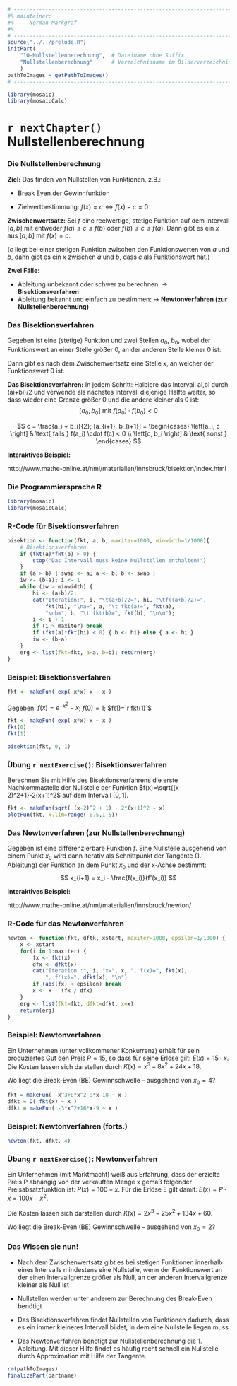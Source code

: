 ```r
# ---------------------------------------------------------------------------
#% maintainer:
#%   - Norman Markgraf
#%
# ---------------------------------------------------------------------------
source("../../prelude.R")
initPart(
    "10-Nullstellenberechnung",  # Dateiname ohne Suffix
    "Nullstellenberechnung"      # Verzeichnisname im Bilderverzeichnis 
    )
pathToImages = getPathToImages()
# ---------------------------------------------------------------------------

library(mosaic)
library(mosaicCalc)
```


# `r nextChapter()` Nullstellenberechnung


### Die Nullstellenberechnung

**Ziel:** Das finden von Nullstellen von Funktionen, z.B.:

- Break Even der Gewinnfunktion

- Zielwertbestimmung: $f(x) = c \Longleftrightarrow f(x) - c=0$


**Zwischenwertsatz:** Sei $f$ eine reelwertige, stetige Funktion auf dem Intervall $[a, b]$ mit entweder $f(a) \leq c \leq f(b)$ oder $f(b) \leq c \leq f(a)$. Dann gibt es ein $x$ aus $[a, b]$ mit $f(x)=c$.

($c$ liegt bei einer stetigen Funktion zwischen den Funktionswerten von $a$ und $b$, dann gibt es ein $x$ zwischen $a$ und $b$, dass $c$ als Funktionswert hat.)

**Zwei Fälle:**

- Ableitung unbekannt oder schwer zu berechnen: $\rightarrow$ **Bisektionsverfahren**
- Ableitung bekannt und einfach zu bestimmen:  $\rightarrow$ **Newtonverfahren (zur Nullstellenberechnung)**


### Das Bisektionsverfahren

Gegeben ist eine (stetige) Funktion und zwei Stellen $a_0$, $b_0$, wobei der Funktionswert an einer Stelle größer $0$, an der anderen Stelle kleiner $0$ ist: 

Dann gibt es nach dem Zwischenwertsatz eine Stelle $x$, an welcher der Funktionswert $0$ ist.


**Das Bisektionsverfahren:** 
In jedem Schritt: Halbiere das Intervall ai,bi durch (ai+bi)/2 und verwende als nächstes Intervall diejenige Hälfte weiter, so dass wieder eine Grenze größer 0 und die andere kleiner als 0 ist: 
$$
    [a_0, b_0] \text{ mit } f(a_0) \cdot f(b_0) < 0
$$


$$
    c = \frac{a_i + b_i}{2}; 
    [a_{i+1}, b_{i+1}] = 
        \begin{cases}
            \left[a_i, c \right] & \text{ falls } f(a_i) \cdot f(c) < 0 \\
            \left[c, b_i \right] & \text{ sonst }
        \end{cases}
$$

**Interaktives Beispiel:**

http://www.mathe-online.at/nml/materialien/innsbruck/bisektion/index.html

### Die Programmiersprache R

```r
library(mosaic)
library(mosaicCalc)
```


### R-Code für Bisektionsverfahren {.shrink}

```r
bisektion <- function(fkt, a, b, maxiter=1000, minwidth=1/1000){
    # Bisektionsverfahren 
    if (fkt(a)*fkt(b) > 0) {
        stop("Das Intervall muss keine Nullstellen enthalten!")
    }
    if (a > b) { swap <- a; a <- b; b <- swap }
    iw <- (b-a); i <- 1
    while (iw > minwidth) {
        hi <- (a+b)/2;
        cat("Iteration:", i, "\t(a+b)/2=", hi, "\tf((a+b)/2)=", 
            fkt(hi), "\na=", a, "\t fkt(a)=", fkt(a), 
            "\nb=", b, "\t fkt(b)=", fkt(b), "\n\n");
        i <- i + 1
        if (i > maxiter) break
        if (fkt(a)*fkt(hi) < 0) { b <- hi} else { a <- hi }
        iw <- (b-a)
    }
    erg <- list(fkt=fkt, a=a, b=b); return(erg)
}
```


### Beispiel: Bisektionsverfahren

```r
fkt <- makeFun( exp(-x*x)-x ~ x )
```


Gegeben: $f(x) = e^{-x^2}-x$; $f(0)=1$; $f(1)=`r fkt(1)`$

```r
fkt <- makeFun( exp(-x*x)-x ~ x )
fkt(0)
fkt(1)
```

```r
bisektion(fkt, 0, 1)
```


### Übung `r nextExercise()`:  Bisektionsverfahren {.exercise}

Berechnen Sie mit Hilfe des Bisektionsverfahrens die erste Nachkommastelle der Nullstelle der Funktion $f(x)=\sqrt{(x-2)^2+1}-2(x+1)^2$ auf dem Intervall $[0, 1]$.

```r
fkt <- makeFun(sqrt( (x-2)^2 + 1) - 2*(x+1)^2 ~ x)
plotFun(fkt, x.lim=range(-0.5,1.5))
```

### Das Newtonverfahren (zur Nullstellenberechnung)

Gegeben ist eine differenzierbare Funktion $f$. Eine Nullstelle ausgehend von einem Punkt $x_0$ wird dann iterativ als Schnittpunkt der Tangente (1. Ableitung) der Funktion an dem Punkt $x_0$ und der x-Achse bestimmt:
$$
    x_{i+1} = x_i - \frac{f(x_i)}{f'(x_i)}
$$

**Interaktives Beispiel:**

http://www.mathe-online.at/nml/materialien/innsbruck/newton/

### R-Code für das Newtonverfahren {.shrink}

```r
newton <- function(fkt, dftk, xstart, maxiter=1000, epsilon=1/1000) {
    x <- xstart
    for(i in 1:maxiter) {
        fx <- fkt(x)
        dfx <- dfkt(x)
        cat("Iteration :", i, "x=", x, ", f(x)=", fkt(x),
            ", f'(x)=", dfkt(x), "\n")
        if (abs(fx) < epsilon) break
        x <- x - (fx / dfx)
    }
    erg <- list(fkt=fkt, dfkt=dfkt, x=x)
    return(erg)
}
```

### Beispiel: Newtonverfahren

Ein Unternehmen (unter vollkommener Konkurrenz) erhält für sein produziertes Gut den Preis $P=15$, so dass für seine Erlöse gilt: $E(x) = 15\cdot x$. 
Die Kosten lassen sich darstellen durch $K(x) = x^3-8 x^2+24 x+18$. 

Wo liegt die Break-Even (BE) Gewinnschwelle – ausgehend von $x_0=4$?

```r
fkt = makeFun( -x^3+8*x^2-9*x-18 ~ x )
dfkt = D( fkt(x) ~ x )
dfkt = makeFun( -3*x^2+16*x-9 ~ x )
```

### Beispiel: Newtonverfahren (forts.)

```r
newton(fkt, dfkt, 4)
```


### Übung `r nextExercise()`: Newtonverfahren {.exercise}

Ein Unternehmen (mit Marktmacht) weiß aus Erfahrung, dass der erzielte Preis P abhängig von der verkauften Menge x gemäß folgender Preisabsatzfunktion ist: $P(x) = 100-x$.
Für die Erlöse E gilt damit: $E(x) = P \cdot x= 100 x - x^2$. 

Die Kosten lassen sich darstellen durch $K(x) = 2x^3-25x^2+134x+60$. 

Wo liegt die Break-Even (BE) Gewinnschwelle – ausgehend von $x_0=2$?


### Das Wissen sie nun!

- Nach dem Zwischenwertsatz gibt es bei stetigen Funktionen innerhalb eines Intervalls mindestens eine Nullstelle, wenn der Funktionswert an der einen Intervallgrenze größer als Null, an der anderen Intervallgrenze kleiner als Null ist

- Nullstellen werden unter anderem zur Berechnung des Break-Even benötigt

- Das Bisektionsverfahren findet Nullstellen von Funktionen dadurch, dass es ein immer kleineres Intervall bildet, in dem eine Nullstelle liegen muss

- Das Newtonverfahren benötigt zur Nullstellenberechnung die 1. Ableitung. Mit dieser Hilfe findet es häufig recht schnell ein Nullstelle durch Approximation mit Hilfe der Tangente.


```r
rm(pathToImages)
finalizePart(partname)
```